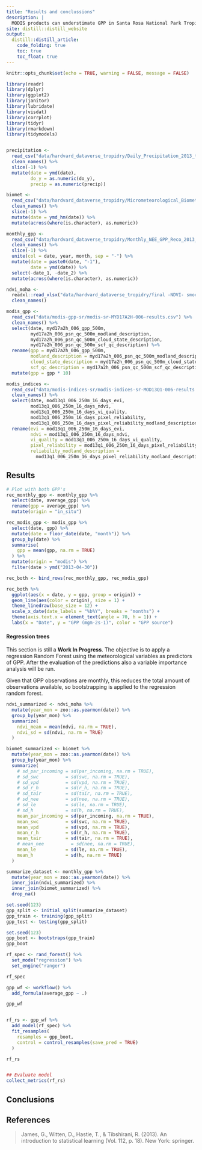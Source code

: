 ```yaml
---
title: "Results and conclussions"
description: |
  MODIS products can understimate GPP in Santa Rosa National Park Tropical Dry Forest
site: distill::distill_website
output:
  distill::distill_article:
    code_folding: true
    toc: true
    toc_float: true
---
```


```r
knitr::opts_chunk$set(echo = TRUE, warning = FALSE, message = FALSE)

library(readr)
library(dplyr)
library(ggplot2)
library(janitor)
library(lubridate)
library(visdat)
library(corrplot)
library(tidyr)
library(rmarkdown)
library(tidymodels)


precipitation <- 
  read_csv("data/hardvard_dataverse_tropidry/Daily_Precipitation_2013_to_2016.csv") %>% 
  clean_names() %>% 
  slice(-1) %>% 
  mutate(date = ymd(date),
         do_y = as.numeric(do_y),
         precip = as.numeric(precip))

biomet <- 
  read_csv("data/hardvard_dataverse_tropidry/Micrometeorological_Biomet_Parameters_2013_to_2016.csv") %>% 
  clean_names() %>% 
  slice(-1) %>% 
  mutate(date = ymd_hm(date)) %>% 
  mutate(across(where(is.character), as.numeric))

monthly_gpp <- 
  read_csv("data/hardvard_dataverse_tropidry/Monthly_NEE_GPP_Reco_2013_to_2016.csv") %>% 
  clean_names() %>% 
  slice(-1) %>% 
  unite(col = date, year, month, sep = "-") %>% 
  mutate(date = paste0(date, "-1"),
         date = ymd(date)) %>% 
  select(-date_1, -date_2) %>% 
  mutate(across(where(is.character), as.numeric))

ndvi_moha <- 
  readxl::read_xlsx("data/hardvard_dataverse_tropidry/final -NDVI- smoothed -complete.xlsx") %>% 
  clean_names()

modis_gpp <- 
  read_csv("data/modis-gpp-sr/modis-sr-MYD17A2H-006-results.csv") %>% 
  clean_names() %>% 
  select(date, myd17a2h_006_gpp_500m, 
         myd17a2h_006_psn_qc_500m_modland_description,
         myd17a2h_006_psn_qc_500m_cloud_state_description,
         myd17a2h_006_psn_qc_500m_scf_qc_description) %>% 
  rename(gpp = myd17a2h_006_gpp_500m,
         modland_description = myd17a2h_006_psn_qc_500m_modland_description,
         cloud_state_description = myd17a2h_006_psn_qc_500m_cloud_state_description,
         scf_qc_description = myd17a2h_006_psn_qc_500m_scf_qc_description) %>% 
  mutate(gpp = gpp * 10)

modis_indices <- 
  read_csv("data/modis-indices-sr/modis-indices-sr-MOD13Q1-006-results.csv") %>% 
  clean_names() %>% 
  select(date, mod13q1_006_250m_16_days_evi, 
         mod13q1_006_250m_16_days_ndvi, 
         mod13q1_006_250m_16_days_vi_quality,
         mod13q1_006_250m_16_days_pixel_reliability,
         mod13q1_006_250m_16_days_pixel_reliability_modland_description) %>% 
  rename(evi = mod13q1_006_250m_16_days_evi,
         ndvi = mod13q1_006_250m_16_days_ndvi,
         vi_quality = mod13q1_006_250m_16_days_vi_quality,
         pixel_reliability = mod13q1_006_250m_16_days_pixel_reliability,
         reliability_modland_description =
           mod13q1_006_250m_16_days_pixel_reliability_modland_description)
```

<!-- 5. Results (including Discussion ~500 words) -->

<!-- Results and Discussion – Be selective and only show a reasonable number of  -->
<!-- quality graphs that describe your results. Discuss each graph (or group of  -->
<!-- graphs) with a separate paragraph that makes references to the figures (or  -->
<!-- tables) that you are talking about. Tell people what they see in the graph,  -->
<!-- point out interesting relationships, explain how they can be biologically  -->
<!-- interpreted, and/or what the practical applications of these findings are. -->

<!-- [For the draft submission, you are somewhat limited to complete this section. -->
<!-- You may apply what you learned in Labs 1 through 5 where applicable and useful. -->
<!-- Leave the rest for completion for the final submission. If you have some ideas  -->
<!-- which advanced multivariate methods you want to use here, you can briefly  -->
<!-- describe your plans to receive some feedback on that.] -->

<!-- Conclusions, About, References – You may add these as additional pages,  -->
<!-- paragraphs or footnotes.  -->

## Results

```r
# Plot with both GPP's
rec_monthly_gpp <- monthly_gpp %>% 
  select(date, average_gpp) %>% 
  rename(gpp = average_gpp) %>% 
  mutate(origin = "in_situ")

rec_modis_gpp <- modis_gpp %>% 
  select(date, gpp) %>% 
  mutate(date = floor_date(date, "month")) %>% 
  group_by(date) %>% 
  summarise(
    gpp = mean(gpp, na.rm = TRUE)
  ) %>% 
  mutate(origin = "modis") %>% 
  filter(date > ymd("2013-04-30"))

rec_both <- bind_rows(rec_monthly_gpp, rec_modis_gpp)

rec_both %>% 
  ggplot(aes(x = date, y = gpp, group = origin)) +
  geom_line(aes(color = origin), size = 1) +
  theme_linedraw(base_size = 12) +
  scale_x_date(date_labels = "%b%Y", breaks = "months") +
  theme(axis.text.x = element_text(angle = 70, h = 1)) +
  labs(x = "Date", y = "GPP (mgm-2s-1)", color = "GPP source")
```

#### Regression trees

This section is still a **Work In Progress**. The objective is to apply a
regression Random Forest using the meteorological variables as predictors of 
GPP. After the evaluation of the predictions also a variable importance
analysis will be run.

Given that GPP observations are monthly, this reduces the total amount of 
observations available, so bootstrapping is applied to the regression random
forest.

```r
ndvi_summarized <- ndvi_moha %>% 
  mutate(year_mon = zoo::as.yearmon(date)) %>% 
  group_by(year_mon) %>% 
  summarize(
    ndvi_mean = mean(ndvi, na.rm = TRUE),
    ndvi_sd = sd(ndvi, na.rm = TRUE)
  )

biomet_summarized <- biomet %>% 
  mutate(year_mon = zoo::as.yearmon(date)) %>% 
  group_by(year_mon) %>% 
  summarize(
    # sd_par_incoming = sd(par_incoming, na.rm = TRUE), 
    # sd_swc          = sd(swc, na.rm = TRUE), 
    # sd_vpd          = sd(vpd, na.rm = TRUE), 
    # sd_r_h          = sd(r_h, na.rm = TRUE), 
    # sd_tair         = sd(tair, na.rm = TRUE), 
    # sd_nee          = sd(nee, na.rm = TRUE), 
    # sd_le           = sd(le, na.rm = TRUE), 
    # sd_h            = sd(h, na.rm = TRUE),
    mean_par_incoming = sd(par_incoming, na.rm = TRUE), 
    mean_swc          = sd(swc, na.rm = TRUE), 
    mean_vpd          = sd(vpd, na.rm = TRUE), 
    mean_r_h          = sd(r_h, na.rm = TRUE), 
    mean_tair         = sd(tair, na.rm = TRUE), 
    # mean_nee          = sd(nee, na.rm = TRUE), 
    mean_le           = sd(le, na.rm = TRUE), 
    mean_h            = sd(h, na.rm = TRUE)
  )

summarize_dataset <- monthly_gpp %>% 
  mutate(year_mon = zoo::as.yearmon(date)) %>% 
  inner_join(ndvi_summarized) %>% 
  inner_join(biomet_summarized) %>% 
  drop_na()

set.seed(123)
gpp_split <- initial_split(summarize_dataset)
gpp_train <- training(gpp_split)
gpp_test <- testing(gpp_split)

set.seed(123)
gpp_boot <- bootstraps(gpp_train)
gpp_boot

rf_spec <- rand_forest() %>%
  set_mode("regression") %>%
  set_engine("ranger")

rf_spec

gpp_wf <- workflow() %>%
  add_formula(average_gpp ~ .)

gpp_wf


rf_rs <- gpp_wf %>%
  add_model(rf_spec) %>%
  fit_resamples(
    resamples = gpp_boot,
    control = control_resamples(save_pred = TRUE)
  )

rf_rs


## Evaluate model
collect_metrics(rf_rs)
```


## Conclusions




## References

 > James, G., Witten, D., Hastie, T., & Tibshirani, R. (2013). An introduction to statistical learning (Vol. 112, p. 18). New York: springer.

